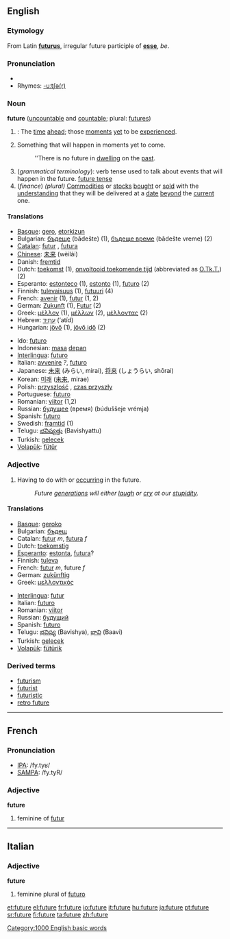 ==English==
===Etymology===
From Latin '''[[futurus]]''', irregular future participle of '''[[esse]]''', ''be''.

===Pronunciation===
*{{audio|en-us-future.ogg|Audio (US)}}
*Rhymes: [[Rhymes:English:-uːtʃə(r)|-uːtʃə(r)]]

===Noun===
'''future''' ([[uncountable]] and [[countable]]; plural: [[futures]])

#{{time}}: The [[time]] [[ahead]]; those [[moment]]s [[yet]] to be [[experience]]d.
#Something that will happen in moments yet to come.
#:''There is no future in [[dwelling]] on the [[past]].
#(''grammatical terminology''): verb tense used to talk about events that will happen in the future. [[future tense]]
#(''finance'') ''(plural)'' [[commodities|Commodities]] or [[stocks]] [[bought]] or [[sold]] with the [[understanding]] that they will be delivered at a [[date]] [[beyond]] the [[current]] one.

====Translations====
{{top}}
*[[Basque]]: [[gero]], [[etorkizun]]
*Bulgarian: [[бъдеще]] (bǎdešte) {{n}} (1), [[бъдеще време]] (bǎdešte vreme) {{n}} (2)
*[[Catalan]]: [[futur]] {{m}}, [[futura]] {{f}}
*[[Chinese]]: [[未来]] (wèilái)
*Danish: [[fremtid]] {{c}}
*Dutch: [[toekomst]] {{f}} (1), [[onvoltooid toekomende tijd]] {{m}} (abbreviated as [[O.Tk.T.]]) (2)
*Esperanto: [[estonteco]] (1), [[estonto]] (1), [[futuro]] (2)
*Finnish: [[tulevaisuus]] (1), [[futuuri]] (4)
*French: [[avenir]] {{m}} (1), [[futur]] {{m}} (1, 2)
*German: [[Zukunft]] {{f}} (1), [[Futur]] {{n}} (2)
*Greek: [[μέλλον]] {{n}} (1), [[μέλλων]] {{m}} (2), [[μέλλοντας]] {{m}} (2)
*Hebrew: [[עתיד|עָתִיד]] (‘atíd) {{m}}
*Hungarian: [[jövő]] (1), [[jövő idő]] (2)
{{mid}}
*Ido: [[futuro]]
*Indonesian: [[masa]] [[depan]]
*[[Interlingua]]: [[futuro]]
*Italian: [[avvenire]] ''?'', [[futuro]] {{m}}
*Japanese: [[未来]] (みらい, mirai), [[将来]] (しょうらい, shōrai)
*Korean: [[미래]] ([[未来]], mirae)
*Polish: [[przyszlość]] {{m}}, [[czas przyszły]] {{m}}
*Portuguese: [[futuro]]
*Romanian: [[viitor]] (1,2)
*Russian: [[будущее]] (время) (búduššeje vrémja) {{n}}
*Spanish: [[futuro]] {{m}}
*Swedish: [[framtid]] (1)
*Telugu: [[భవిష్యత్తు]] (Bavishyattu)
*Turkish: [[gelecek]]
*[[Volapük]]: [[fütür]]
{{bottom}}

===Adjective===

# Having to do with or [[occur]]ring in the future.
#:''Future [[generation]]s will either [[laugh]] or [[cry]] at our [[stupidity]].''

====Translations====
{{top}}
*[[Basque]]: [[geroko]]
*Bulgarian: [[бъдещ]]
*Catalan: [[futur]] ''m'', [[futura]] ''f''
*Dutch: [[toekomstig]]
*[[Esperanto]]: [[estonta]], [[futura]]?
*Finnish: [[tuleva]]
*French: [[futur]] ''m'', future ''f''
*German: [[zukünftig]]
*Greek: [[μελλοντικός]]
{{mid}}
*[[Interlingua]]: [[futur]]
*Italian: [[futuro]]
*Romanian: [[viitor]]
*Russian: [[будущий]]
*Spanish: [[futuro]]
*Telugu: [[భవిష్య]] (Bavishya), [[భావి]] (Baavi)
*Turkish: [[gelecek]]
*[[Volapük]]: [[fütürik]]
{{bottom}}

===Derived terms===
*[[futurism]]
*[[futurist]]
*[[futuristic]]
*[[retro future]]

[[Category:1000 English basic words]]

----

==French==

===Pronunciation===
*[[w:IPA|IPA]]: /fy.tyʁ/
*[[w:SAMPA|SAMPA]]: /fy.tyR/

===Adjective===
'''future'''

# feminine of [[futur]]

----

==Italian==
===Adjective===
'''future'''

# feminine plural of [[futuro]]

[[et:future]]
[[el:future]]
[[fr:future]]
[[io:future]]
[[it:future]]
[[hu:future]]
[[ja:future]]
[[pt:future]]
[[sr:future]]
[[fi:future]]
[[ta:future]]
[[zh:future]]